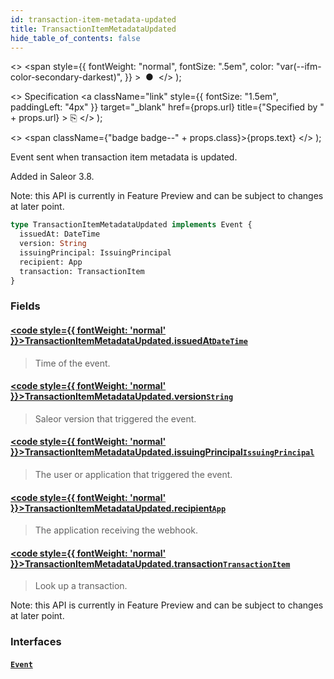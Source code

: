 ```yaml
---
id: transaction-item-metadata-updated
title: TransactionItemMetadataUpdated
hide_table_of_contents: false
---
```


  <>
    <span
      style={{
        fontWeight: "normal",
        fontSize: ".5em",
        color: "var(--ifm-color-secondary-darkest)",
      }}
    >
      &nbsp;●&nbsp;
    </span>
  </>
);

  <>
    Specification
    <a
      className="link"
      style={{ fontSize: "1.5em", paddingLeft: "4px" }}
      target="\_blank"
      href={props.url}
      title={"Specified by " + props.url}
    >
      ⎘
    </a>
  </>
);

  <>
    <span className={"badge badge--" + props.class}>{props.text}</span>
  </>
);

Event sent when transaction item metadata is updated.

Added in Saleor 3.8.

Note: this API is currently in Feature Preview and can be subject to changes at later point.

```graphql
type TransactionItemMetadataUpdated implements Event {
  issuedAt: DateTime
  version: String
  issuingPrincipal: IssuingPrincipal
  recipient: App
  transaction: TransactionItem
}
```

### Fields

#### [<code style={{ fontWeight: 'normal' }}>TransactionItemMetadataUpdated.<b>issuedAt</b></code>](#)<Bullet />[`DateTime`](../../api-reference/scalars/date-time) <Badge class="secondary" text="scalar"/>

> Time of the event.

#### [<code style={{ fontWeight: 'normal' }}>TransactionItemMetadataUpdated.<b>version</b></code>](#)<Bullet />[`String`](../../api-reference/scalars/string) <Badge class="secondary" text="scalar"/>

> Saleor version that triggered the event.

#### [<code style={{ fontWeight: 'normal' }}>TransactionItemMetadataUpdated.<b>issuingPrincipal</b></code>](#)<Bullet />[`IssuingPrincipal`](../../api-reference/unions/issuing-principal) <Badge class="secondary" text="union"/>

> The user or application that triggered the event.

#### [<code style={{ fontWeight: 'normal' }}>TransactionItemMetadataUpdated.<b>recipient</b></code>](#)<Bullet />[`App`](../../api-reference/objects/app) <Badge class="secondary" text="object"/>

> The application receiving the webhook.

#### [<code style={{ fontWeight: 'normal' }}>TransactionItemMetadataUpdated.<b>transaction</b></code>](#)<Bullet />[`TransactionItem`](../../api-reference/objects/transaction-item) <Badge class="secondary" text="object"/>

> Look up a transaction.

Note: this API is currently in Feature Preview and can be subject to changes at later point.

>

### Interfaces

#### [`Event`](../../api-reference/interfaces/event) <Badge class="secondary" text="interface"/>

>
